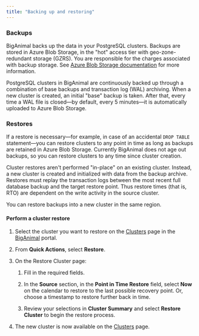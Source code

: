 ```yaml
---
title: "Backing up and restoring"
---
```


### Backups

BigAnimal backs up the data in your PostgreSQL clusters. Backups are stored in Azure Blob Storage, in the "hot" access tier with geo-zone-redundant storage (GZRS). You are responsible for the charges associated with backup storage. See [Azure Blob Storage documentation](https://docs.microsoft.com/en-us/azure/storage/blobs/) for more information.

PostgreSQL clusters in BigAnimal are continuously backed up through a combination of base backups and transaction log (WAL) archiving. When a new cluster is created, an initial "base" backup is taken. After that, every time a WAL file is closed—by default, every 5 minutes—it is automatically uploaded to Azure Blob Storage.

### Restores

If a restore is necessary—for example, in case of an accidental `DROP TABLE` statement—you can restore clusters to any point in time as long as backups are retained in Azure Blob Storage. Currently BigAnimal does not age out backups, so you can restore clusters to any time since cluster creation.

Cluster restores aren't performed "in-place" on an existing cluster. Instead, a new cluster is created and initialized with data from the backup archive. Restores must replay the transaction logs between the most recent full database backup and the target restore point. Thus restore times (that is, RTO) are dependent on the write activity in the source cluster.

You can restore backups into a new cluster in the same region.

#### Perform a cluster restore

1. Select the cluster you want to restore on the [Clusters](https://portal.biganimal.com/clusters) page in the [BigAnimal](https://portal.biganimal.com) portal. 

2. From **Quick Actions**, select **Restore**.

2. On the Restore Cluster page: 

    1. Fill in the required fields.

    3. In the **Source** section, in the **Point in Time Restore** field, select **Now** on the calendar to restore to the last possible recovery point. Or, choose a timestamp to restore further back in time. 

    4. Review your selections in **Cluster Summary** and select **Restore Cluster** to begin the restore process.  

5. The new cluster is now available on the [Clusters](https://portal.biganimal.com/clusters) page.



